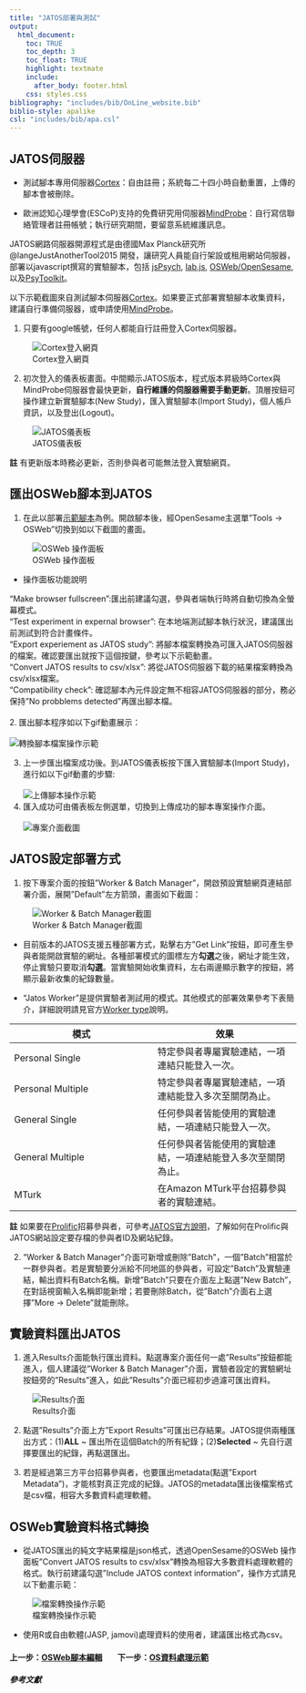 ```yaml
---
title: "JATOS部署與測試"
output:
  html_document:
    toc: TRUE
    toc_depth: 3
    toc_float: TRUE
    highlight: textmate
    include:
      after_body: footer.html
    css: styles.css
bibliography: "includes/bib/OnLine_website.bib"
biblio-style: apalike
csl: "includes/bib/apa.csl"
---
```


## JATOS伺服器

- 測試腳本專用伺服器[Cortex](https://cortex.jatos.org/)：自由註冊；系統每二十四小時自動重置，上傳的腳本會被刪除。

- 歐洲認知心理學會(ESCoP)支持的免費研究用伺服器[MindProbe](https://www.mindprobe.eu/)：自行寫信聯絡管理者註冊帳號；執行研究期間，要留意系統維護訊息。

JATOS網路伺服器開源程式是由德國Max Planck研究所 @langeJustAnotherTool2015  開發，讓研究人員能自行架設或租用網站伺服器，部署以javascript撰寫的實驗腳本，包括 [jsPsych](https://www.jspsych.org/), [lab.js](https://lab.js.org/), [OSWeb/OpenSesame](https://osdoc.cogsci.nl/), 以及[PsyToolkit](https://www.psytoolkit.org/)。

以下示範截圖來自測試腳本伺服器[Cortex](https://cortex.jatos.org/)。如果要正式部署實驗腳本收集資料，建議自行準備伺服器，或申請使用[MindProbe](https://www.mindprobe.eu/)。

1. 只要有google帳號，任何人都能自行註冊登入Cortex伺服器。

![Cortex登入網頁](includes/img/JATOS/cortex_login.png)

2. 初次登入的儀表板畫面。中間顯示JATOS版本，程式版本昇級時Cortex與MindProbe伺服器會最快更新，**自行維護的伺服器需要手動更新**。頂層按鈕可操作建立新實驗腳本(New Study)，匯入實驗腳本(Import Study)，個人帳戶資訊，以及登出(Logout)。

![JATOS儀表板](includes/img/JATOS/cortex_dashboard.png)

**註** 有更新版本時務必更新，否則參與者可能無法登入實驗網頁。  

## 匯出OSWeb腳本到JATOS

1. 在此以部署[示範腳本](includes/scripts/OrientationCrossLanguages_ZH_example.osexp)為例。開啟腳本後，經OpenSesame主選單"Tools -> OSWeb"切換到如以下截圖的畫面。
<br/>

![OSWeb 操作面板](includes/img/JATOS/OSWeb_GUI.png)

- 操作面板功能說明

"Make browser fullscreen":匯出前建議勾選，參與者端執行時將自動切換為全螢幕模式。<br/>
"Test experiment in expernal browser": 在本地端測試腳本執行狀況，建議匯出前測試到符合計畫條件。<br/>
"Export experiement as JATOS study": 將腳本檔案轉換為可匯入JATOS伺服器的檔案。確認要匯出就按下這個按鍵，參考以下示範動畫。<br/>
"Convert JATOS results to csv/xlsx": 將從JATOS伺服器下載的結果檔案轉換為csv/xlsx檔案。<br/>
"Compatibility check": 確認腳本內元件設定無不相容JATOS伺服器的部分，務必保持"No probblems detected"再匯出腳本檔。<br/>
<br/>
2. 匯出腳本程序如以下gif動畫展示：<br/>
<br/>
![轉換腳本檔案操作示範](includes/img/JATOS/OSWeb_export_script.gif)

3. 上一步匯出檔案成功後。到JATOS儀表板按下匯入實驗腳本(Import Study)，進行如以下gif動畫的步驟:<br/>
<br/>
![上傳腳本操作示範](includes/img/JATOS/cortex_import.gif)
<br/>
4. 匯入成功可由儀表板左側選單，切換到上傳成功的腳本專案操作介面。<br/>
<br/>
![專案介面截圖](includes/img/JATOS/cortex_project.png)

## JATOS設定部署方式

1. 按下專案介面的按鈕"Worker & Batch Manager"，開啟預設實驗網頁連結部署介面，展開"Default"左方箭頭，畫面如下截圖：

![Worker & Batch Manager截圖](includes/img/JATOS/cortex_manager.png)


- 目前版本的JATOS支援五種部署方式，點擊右方"Get Link"按鈕，即可產生參與者能開啟實驗的網址。各種部署模式的圖標左方**勾選**之後，網址才能生效，停止實驗只要取消**勾選**。當實驗開始收集資料，左右兩邊顯示數字的按鈕，將顯示最新收集的紀錄數量。


- "Jatos Worker"是提供實驗者測試用的模式。其他模式的部署效果參考下表簡介，詳細說明請見官方[Worker type](http://www.jatos.org/Worker-Types.html)說明。

|模式|效果|
|---|---|
|Personal Single|特定參與者專屬實驗連結，一項連結只能登入一次。|
|Personal Multiple|特定參與者專屬實驗連結，一項連結能登入多次至關閉為止。|
|General Single|任何參與者皆能使用的實驗連結，一項連結只能登入一次。|
|General Multiple|任何參與者皆能使用的實驗連結，一項連結能登入多次至關閉為止。|
|MTurk|在Amazon MTurk平台招募參與者的實驗連結。|

**註** 如果要在[Prolific](https://app.prolific.co/)招募參與者，可參考[JATOS官方說明](https://www.jatos.org/Use-Prolific.html)，了解如何在Prolific與JATOS網站設定要存檔的參與者ID及網站紀錄。

2. "Worker & Batch Manager"介面可新增或刪除"Batch"，一個"Batch"相當於一群參與者。若是實驗要分派給不同地區的參與者，可設定"Batch"及實驗連結，輸出資料有Batch名稱。新增"Batch"只要在介面左上點選"New Batch"，在對話視窗輸入名稱即能新增；若要刪除Batch，從"Batch"介面右上選擇"More -> Delete"就能刪除。


## 實驗資料匯出JATOS

1. 進入Results介面能執行匯出資料。點選專案介面任何一處"Results"按鈕都能進入，個人建議從"Worker & Batch Manager"介面，實驗者設定的實驗網址按鈕旁的"Results"進入，如此"Results"介面已經初步過濾可匯出資料。

![Results介面](includes/img/JATOS/cortex_results.png)

2. 點選"Results"介面上方"Export Results"可匯出已存結果。JATOS提供兩種匯出方式：(1)**ALL** ~ 匯出所在這個Batch的所有紀錄；(2)**Selected** ~ 先自行選擇要匯出的紀錄，再點選匯出。

3. 若是經過第三方平台招募參與者，也要匯出metadata(點選"Export Metadata")，才能核對真正完成的紀錄。JATOS的metadata匯出後檔案格式是csv檔，相容大多數資料處理軟體。


## OSWeb實驗資料格式轉換

- 從JATOS匯出的純文字結果檔是json格式，透過OpenSesame的OSWeb 操作面板"Convert JATOS results to csv/xlsx"轉換為相容大多數資料處理軟體的格式。執行前建議勾選"Include JATOS context information"，操作方式請見以下動畫示範：

![檔案轉換操作示範](includes/img/JATOS/OSWeb_Transfer.gif)

- 使用R或自由軟體(JASP, jamovi)處理資料的使用者，建議匯出格式為csv。


#### 上一步：[OSWeb腳本編輯](OS_script.html) &nbsp;&nbsp;&nbsp;&nbsp;&nbsp;&nbsp; 下一步：[OS資料處理示範](OS_data.html)


##### 參考文獻

